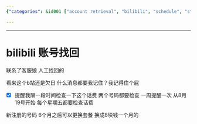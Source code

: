 ```yaml
---
{"categories": &id001 ["account retrieval", "bilibili", "schedule", "stub"], "category": "bilibili", "date": "2022-07-31 15:45:35", "description": "A user contacted bilibili customer service for account recovery assistance and received a reminder to check their phone bills weekly starting August 19th. Additionally, new registrants can switch plans after 6 months to an 8 yuan monthly option.", "tags": *id001, "title": "bilibili 账号找回"}

---
```


------

# bilibili 账号找回

联系了客服娘 人工找回的

看来这个b站还是欠日 什么消息都要我记住？我记得住个屁

- [x] 提醒我隔一段时间检查一下这个话费 两个号码都要检查
一周提醒一次 从8月19号开始 每个星期五都要检查话费

新注册的号码 6个月之后可以更换套餐 换成8块钱一个月的

